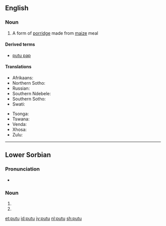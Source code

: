 {{also|puṯu}}
==English==

===Noun===
{{en-noun|-}}

# {{label|en|South Africa}} A form of [[porridge]] made from [[maize]] meal

====Derived terms====
* [[putu pap]]

====Translations====
{{trans-top|maize porridge}}
* Afrikaans: {{t-needed|af}}
* Northern Sotho: {{t-needed|nso}}
* Russian: {{t+|ru|мамалыга|f}}
* Southern Ndebele: {{t-needed|nr}}
* Southern Sotho: {{t-needed|st}}
* Swati: {{t-needed|ss}}
{{trans-mid}}
* Tsonga: {{t-needed|ts}}
* Tswana: {{t-needed|tn}}
* Venda: {{t-needed|ve}}
* Xhosa: {{t-needed|xh}}
* Zulu: {{t-needed|zu}}
{{trans-bottom}}

----

==Lower Sorbian==

===Pronunciation===
* {{IPA|/ˈputu/|lang=dsb}}

===Noun===
{{head|dsb|noun form}}

# {{accusative singular of|puta|lang=dsb}}
# {{inflection of|puta||ins|s|lang=dsb}}

[[et:putu]]
[[id:putu]]
[[jv:putu]]
[[nl:putu]]
[[sh:putu]]